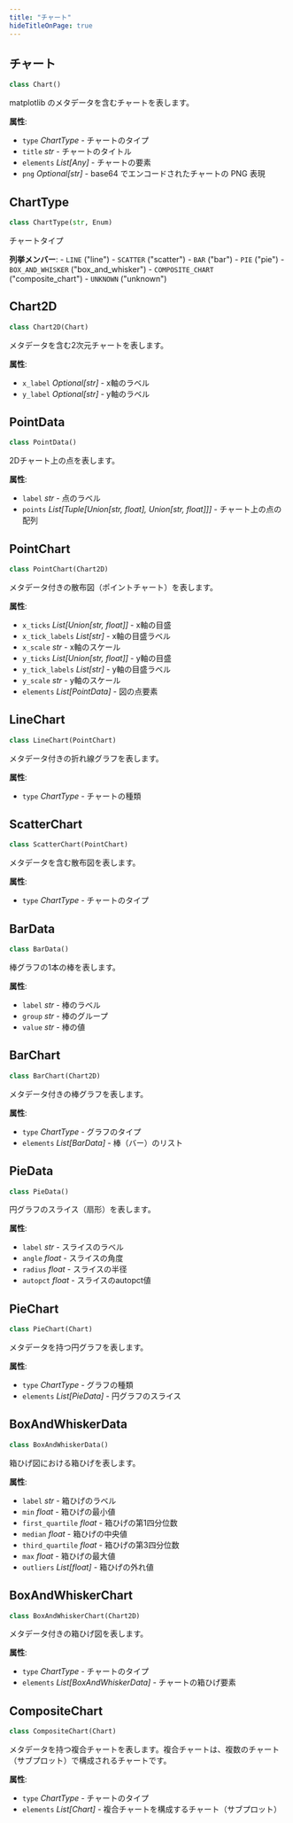 ```yaml
---
title: "チャート"
hideTitleOnPage: true
---
```


## チャート

```python
class Chart()
```

matplotlib のメタデータを含むチャートを表します。

**属性**:

- `type` _ChartType_ - チャートのタイプ
- `title` _str_ - チャートのタイトル
- `elements` _List[Any]_ - チャートの要素
- `png` _Optional[str]_ - base64 でエンコードされたチャートの PNG 表現


## ChartType

```python
class ChartType(str, Enum)
```

チャートタイプ

**列挙メンバー**:
    - `LINE` ("line")
    - `SCATTER` ("scatter")
    - `BAR` ("bar")
    - `PIE` ("pie")
    - `BOX_AND_WHISKER` ("box_and_whisker")
    - `COMPOSITE_CHART` ("composite_chart")
    - `UNKNOWN` ("unknown")

## Chart2D

```python
class Chart2D(Chart)
```

メタデータを含む2次元チャートを表します。

**属性**:

- `x_label` _Optional[str]_ - x軸のラベル
- `y_label` _Optional[str]_ - y軸のラベル

## PointData

```python
class PointData()
```

2Dチャート上の点を表します。

**属性**:

- `label` _str_ - 点のラベル
- `points` _List[Tuple[Union[str, float], Union[str, float]]]_ - チャート上の点の配列

## PointChart

```python
class PointChart(Chart2D)
```

メタデータ付きの散布図（ポイントチャート）を表します。

**属性**:

- `x_ticks` _List[Union[str, float]]_ - x軸の目盛
- `x_tick_labels` _List[str]_ - x軸の目盛ラベル
- `x_scale` _str_ - x軸のスケール
- `y_ticks` _List[Union[str, float]]_ - y軸の目盛
- `y_tick_labels` _List[str]_ - y軸の目盛ラベル
- `y_scale` _str_ - y軸のスケール
- `elements` _List[PointData]_ - 図の点要素

## LineChart

```python
class LineChart(PointChart)
```

メタデータ付きの折れ線グラフを表します。

**属性**:

- `type` _ChartType_ - チャートの種類

## ScatterChart

```python
class ScatterChart(PointChart)
```

メタデータを含む散布図を表します。

**属性**:

- `type` _ChartType_ - チャートのタイプ

## BarData

```python
class BarData()
```

棒グラフの1本の棒を表します。

**属性**:

- `label` _str_ - 棒のラベル
- `group` _str_ - 棒のグループ
- `value` _str_ - 棒の値

## BarChart

```python
class BarChart(Chart2D)
```

メタデータ付きの棒グラフを表します。

**属性**:

- `type` _ChartType_ - グラフのタイプ
- `elements` _List[BarData]_ - 棒（バー）のリスト

## PieData

```python
class PieData()
```

円グラフのスライス（扇形）を表します。

**属性**:

- `label` _str_ - スライスのラベル
- `angle` _float_ - スライスの角度
- `radius` _float_ - スライスの半径
- `autopct` _float_ - スライスのautopct値

## PieChart

```python
class PieChart(Chart)
```

メタデータを持つ円グラフを表します。

**属性**:

- `type` _ChartType_ - グラフの種類
- `elements` _List[PieData]_ - 円グラフのスライス

## BoxAndWhiskerData

```python
class BoxAndWhiskerData()
```

箱ひげ図における箱ひげを表します。

**属性**:

- `label` _str_ - 箱ひげのラベル
- `min` _float_ - 箱ひげの最小値
- `first_quartile` _float_ - 箱ひげの第1四分位数
- `median` _float_ - 箱ひげの中央値
- `third_quartile` _float_ - 箱ひげの第3四分位数
- `max` _float_ - 箱ひげの最大値
- `outliers` _List[float]_ - 箱ひげの外れ値

## BoxAndWhiskerChart

```python
class BoxAndWhiskerChart(Chart2D)
```

メタデータ付きの箱ひげ図を表します。

**属性**:

- `type` _ChartType_ - チャートのタイプ
- `elements` _List[BoxAndWhiskerData]_ - チャートの箱ひげ要素

## CompositeChart

```python
class CompositeChart(Chart)
```

メタデータを持つ複合チャートを表します。複合チャートは、複数のチャート（サブプロット）で構成されるチャートです。

**属性**:

- `type` _ChartType_ - チャートのタイプ
- `elements` _List[Chart]_ - 複合チャートを構成するチャート（サブプロット）

